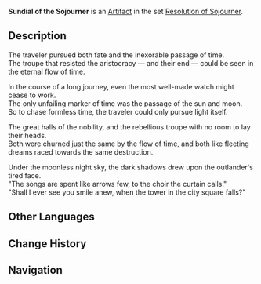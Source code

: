 {{Artifact Infobox
|image = Item Sundial of the Sojourner.png
|set   = Resolution of Sojourner
|piece = Sands of Eon
}}
{{Description|A sundial that has survived the ages, always silently recording the cycles of the sun and moon as they pass through the sky.}}
'''Sundial of the Sojourner''' is an [[Artifact]] in the set [[Resolution of Sojourner]].

==Description==
The traveler pursued both fate and the inexorable passage of time.<br />The troupe that resisted the aristocracy — and their end — could be seen in the eternal flow of time.

In the course of a long journey, even the most well-made watch might cease to work.<br />The only unfailing marker of time was the passage of the sun and moon.<br />So to chase formless time, the traveler could only pursue light itself.

The great halls of the nobility, and the rebellious troupe with no room to lay their heads.<br />Both were churned just the same by the flow of time, and both like fleeting dreams raced towards the same destruction.

Under the moonless night sky, the dark shadows drew upon the outlander's tired face.<br />"The songs are spent like arrows few, to the choir the curtain calls."<br />"Shall I ever see you smile anew, when the tower in the city square falls?"

==Other Languages==
{{Other Languages
|en      = Sundial of the Sojourner
|zhs     = 逐光之石
|zhs_rm  = Zhú Guāng zhī Shí
|zht     = 逐光之石
|zht_rm  = Zhú Guāng zhī Shí
|zh_tl   = Light-Chasing Stone
|ja      = 逐光の石
|ja_rm   = Chikukou no Ishi{{Assumed}}
|ja_tl   = Stone of the Lightchaser
|ko      = 빛을 좇는 돌
|ko_rm   = 
|ko_tl   = 
|es      = Piedra Atrapaluz
|es_tl   = Light-catching Stone
|fr      = Montre du Voyageur
|fr_tl   = Watch of the Traveler
|ru      = Солнечные часы временщика
|ru_tl   = 
|th      = Sundial of the Sojourner
|vi      = Hòn Đá Phát Sáng
|vi_tl   = 
|de      = Stein der Lichtjagd
|de_tl   = Stone of the Luminous Hunt
|id      = Sundial of the Sojourner
|pt      = Pedra do Caçador da Luz
|pt_tl   = 
}}

==Change History==
{{Change History|1.0}}

==Navigation==
{{Artifact Set Navbox|Resolution of Sojourner}}